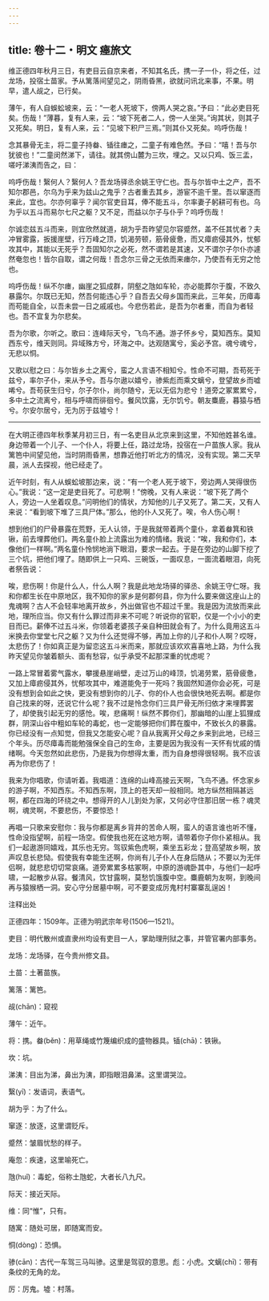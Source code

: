 ```yaml
---
---
---
```

title: 卷十二・明文 瘗旅文
---

维正德四年秋月三日，有吏目云自京来者，不知其名氏，携一子一仆，将之任，过龙场，投宿土苗家。予从篱落间望见之，阴雨昏黑，欲就问讯北来事，不果。明早，遣人觇之，已行矣。

薄午，有人自蜈蚣坡来，云：“一老人死坡下，傍两人哭之哀。”予曰：“此必吏目死矣。伤哉！”薄暮，复有人来，云：“坡下死者二人，傍一人坐哭。”询其状，则其子又死矣。明日，复有人来，云：“见坡下积尸三焉。”则其仆又死矣。呜呼伤哉！

念其暴骨无主，将二童子持畚、锸往瘗之，二童子有难色然。予曰：“嘻！吾与尔犹彼也！”二童闵然涕下，请往。就其傍山麓为三坎，埋之。又以只鸡、饭三盂，嗟吁涕洟而告之，曰：

呜呼伤哉！繄何人？繄何人？吾龙场驿丞余姚王守仁也。吾与尔皆中土之产，吾不知尔郡邑，尔乌为乎来为兹山之鬼乎？古者重去其乡，游宦不逾千里。吾以窜逐而来此，宜也。尔亦何辜乎？闻尔官吏目耳，俸不能五斗，尔率妻子躬耕可有也。乌为乎以五斗而易尔七尺之躯？又不足，而益以尔子与仆乎？呜呼伤哉！

尔诚恋兹五斗而来，则宜欣然就道，胡为乎吾昨望见尔容蹙然，盖不任其忧者？夫冲冒雾露，扳援崖壁，行万峰之顶，饥渴劳顿，筋骨疲惫，而又瘴疬侵其外，忧郁攻其中，其能以无死乎？吾固知尔之必死，然不谓若是其速，又不谓尔子尔仆亦遽然奄忽也！皆尔自取，谓之何哉！吾念尔三骨之无依而来瘗尔，乃使吾有无穷之怆也。

呜呼伤哉！纵不尔瘗，幽崖之狐成群，阴壑之虺如车轮，亦必能葬尔于腹，不致久暴露尔。尔既已无知，然吾何能违心乎？自吾去父母乡国而来此，三年矣，历瘴毒而苟能自全，以吾未尝一日之戚戚也。今悲伤若此，是吾为尔者重，而自为者轻也。吾不宜复为尔悲矣。

吾为尔歌，尔听之。歌曰：连峰际天兮，飞鸟不通。游子怀乡兮，莫知西东。莫知西东兮，维天则同。异域殊方兮，环海之中。达观随寓兮，奚必予宫。魂兮魂兮，无悲以恫。

又歌以慰之曰：与尔皆乡土之离兮，蛮之人言语不相知兮。性命不可期，吾苟死于兹兮，率尔子仆，来从予兮。吾与尔遨以嬉兮，骖紫彪而乘文螭兮，登望故乡而嘘唏兮。吾苟获生归兮，尔子尔仆，尚尔随兮，无以无侣为悲兮！道旁之冢累累兮，多中土之流离兮，相与呼啸而徘徊兮。餐风饮露，无尔饥兮。朝友麋鹿，暮猿与栖兮。尔安尔居兮，无为厉于兹墟兮！

----------------

在大明正德四年秋季某月初三日，有一名吏目从北京来到这里，不知他姓甚名谁。身边带着一个儿子、一个仆人，将要上任，路过龙场，投宿在一户苗族人家。我从篱笆中间望见他，当时阴雨昏黑，想靠近他打听北方的情况，没有实现。第二天早晨，派人去探视，他已经走了。

近午时刻，有人从蜈蚣坡那边来，说：“有一个老人死于坡下，旁边两人哭得很伤心。”我说：“这一定是吏目死了。可悲啊！”傍晚，又有人来说：“坡下死了两个人，旁边一人坐着叹息。”问明他们的情状，方知他的儿子又死了。第二天，又有人来说：“看到坡下堆了三具尸体。”那么，他的仆人又死了。唉，令人伤心啊！

想到他们的尸骨暴露在荒野，无人认领，于是我就带着两个童仆，拿着畚箕和铁锹，前去埋葬他们。两名童仆脸上流露出为难的情绪。我说：“唉，我和你们，本像他们一样啊。”两名童仆怜悯地淌下眼泪，要求一起去。于是在旁边的山脚下挖了三个坑，把他们埋了。随即供上一只鸡、三碗饭，一面叹息，一面流着眼泪，向死者祭告说：

唉，悲伤啊！你是什么人，什么人啊？我是此地龙场驿的驿丞、余姚王守仁呀。我和你都生长在中原地区，我不知你的家乡是何郡何县，你为什么要来做这座山上的鬼魂啊？古人不会轻率地离开故乡，外出做官也不超过千里。我是因为流放而来此地，理所应当。你又有什么罪过而非来不可呢？听说你的官职，仅是一个小小的吏目而已。薪俸不过五斗米，你领着老婆孩子亲自种田就会有了。为什么竟用这五斗米换去你堂堂七尺之躯？又为什么还觉得不够，再加上你的儿子和仆人啊？哎呀，太悲伤了！你如真正是为留恋这五斗米而来，那就应该欢欢喜喜地上路，为什么我昨天望见你皱着额头、面有愁容，似乎承受不起那深重的忧虑呢？

一路上常冒着雾气露水，攀援悬崖峭壁，走过万山的峰顶，饥渴劳累，筋骨疲惫，又加上瘴疬侵其外，忧郁攻其中，难道能免于一死吗？我固然知道你会必死，可是没有想到会如此之快，更没有想到你的儿子、你的仆人也会很快地死去啊。都是你自己找来的呀，还说它什么呢？我不过是怜念你们三具尸骨无所归依才来埋葬罢了，却使我引起无穷的感怆。唉，悲痛啊！纵然不葬你们，那幽暗的山崖上狐狸成群，阴深山谷中粗如车轮的毒蛇，也一定能够把你们葬在腹中，不致长久的暴露。你已经没有一点知觉，但我又怎能安心呢？自从我离开父母之乡来到此地，已经三个年头。历尽瘴毒而能勉强保全自己的生命，主要是因为我没有一天怀有忧戚的情绪啊。今天忽然如此悲伤，乃是我为你想得太重，而为自身想得很轻啊。我不应该再为你悲伤了！

我来为你唱歌，你请听着。我唱道：连绵的山峰高接云天啊，飞鸟不通。怀念家乡的游子啊，不知西东。不知西东啊，顶上的苍天却一般相同。地方纵然相隔甚远啊，都在四海的环绕之中。想得开的人儿到处为家，又何必守住那旧居一栋？魂灵啊，魂灵啊，不要悲伤，不要惊恐！

再唱一只歌来安慰你：我与你都是离乡背井的苦命人啊，蛮人的语言谁也听不懂，性命没指望啊，前程一场空。假使我也死在这地方啊，请带着你子你仆紧相从。我们一起遨游同嬉戏，其乐也无穷。驾驭紫色虎啊，乘坐五彩龙；登高望故乡啊，放声叹息长悲恸。假使我有幸能生还啊，你尚有儿子仆人在身后随从；不要以为无伴侣啊，就悲悲切切常哀痛。道旁累累多枯冢啊，中原的游魂卧其中，与他们一起呼啸，一起散步从容。餐清风，饮甘露啊，莫愁饥饿腹中空。麋鹿朝为友啊，到晚间再与猿猴栖一洞。安心守分居墓中啊，可不要变成厉鬼村村寨寨乱逞凶！

注释出处

正德四年：1509年。正德为明武宗年号(1506—1521)。

吏目：明代散州或直隶州均设有吏目一人，掌助理刑狱之事，并管官署内部事务。

龙场：龙场驿，在今贵州修文县。

土苗：土著苗族。

篱落：篱笆。

觇(chān)：窥视

薄午：近午。

将：携。畚(běn)：用草绳或竹篾编织成的盛物器具。锸(chā)：铁锹。

坎：坑。

涕洟：目出为涕，鼻出为洟，即指眼泪鼻涕。这里谓哭泣。

繄(yī)：发语词，表语气。

胡为乎：为了什么。

窜逐：放逐，这里谓贬斥。

蹙然：皱眉忧愁的样子。

庵忽：疾速，这里喻死亡。

虺(huǐ)：毒蛇，俗称土虺蛇，大者长八九尺。

际天：接近天际。

维：同“惟”，只有。

随寓：随处可居，即随寓而安。

恫(dòng)：恐惧。

骖(cān)：古代一车驾三马叫骖。这里是驾驭的意思。彪：小虎。文螭(chī)：带有条纹的无角的龙。

厉：厉鬼。墟：村落。

